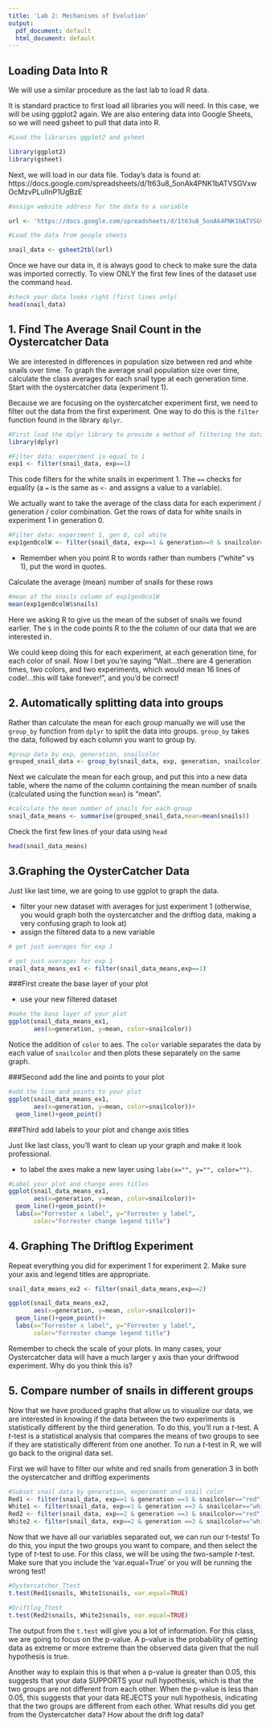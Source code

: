 ```yaml
---
title: 'Lab 2: Mechanisms of Evolution'
output:
  pdf_document: default
  html_document: default
---
```


## Loading Data Into R

We will use a similar procedure as the last lab to load R data.

It is standard practice to first load all libraries you will need. In this case, we will be using ggplot2 again. We are also entering data into Google Sheets, so we will need gsheet to pull that data into R. 
```r
#Load the libraries ggplot2 and gsheet
```

```r
library(ggplot2)
library(gsheet)
```

Next, we will load in our data file. Today's data is found at:
https://docs.google.com/spreadsheets/d/1t63u8_5onAk4PNK1bATVSGVxwOcMzvPLuIInP1UgBzE

```r
#assign website address for the data to a variable
```

```r
url <- 'https://docs.google.com/spreadsheets/d/1t63u8_5onAk4PNK1bATVSGVxwOcMzvPLuIInP1UgBzE'
```

```r
#Load the data from google sheets
```

```r
snail_data <- gsheet2tbl(url)
```

Once we have our data in, it is always good to check to make sure the data was imported correctly. To view ONLY the first few lines of the dataset use the command `head`.

```r
#check your data looks right (first lines only)
head(snail_data)
```
## 1. Find The Average Snail Count in the Oystercatcher Data

We are interested in differences in population size between red and white snails over time. To graph the average snail population size over time, calculate the class averages for each snail type at each generation time. Start with the oystercatcher data (experiment 1). 

Because we are focusing on the oystercatcher experiment first, we need to filter out the data from the first experiment. One way to do this is the `filter` function found in the library `dplyr`.

```r
#First load the dplyr library to provide a method of filtering the data
library(dplyr)
```

```r
#Filter data: experiment is equal to 1
exp1 <- filter(snail_data, exp==1)
```

This code filters for the white snails in experiment 1.
The `==` checks for equality (a `=` is the same as `<-` and assigns a value to a variable).

We actually want to take the average of the class data for each experiment / generation / color combination. Get the rows of data for white snails in experiment 1 in generation 0.

```r
#Filter data: experiment 1, gen 0, col white
exp1gen0colW <- filter(snail_data, exp==1 & generation==0 & snailcolor=="white")
```

* Remember when you point R to words rather than numbers ("white" vs 1), put the word in quotes.

Calculate the average (mean) number of snails for these rows

```r
#mean of the snails column of exp1gen0colW
mean(exp1gen0colW$snails)
```

Here we asking R to give us the mean of the subset of snails we found earlier. The `$` in the code points R to the the column of our data that we are interested in. 

We could keep doing this for each experiment, at each generation time, for each color of snail. Now I bet you're saying "Wait...there are 4 generation times, two colors, and two experiments, which would mean 16 lines of code!...this will take forever!", and you'd be correct!

## 2. Automatically splitting data into groups

Rather than calculate the mean for each group manually we will use the `group_by` function from `dplyr` to split the data into groups. `group_by` takes the data, followed by each column you want to group by.

```r
#group data by exp, generation, snailcolor
grouped_snail_data <- group_by(snail_data, exp, generation, snailcolor)
```

Next we calculate the mean for each group, and put this into a new data table, where the name of the column containing the mean number of snails (calculated using the function `mean`) is "mean".

```r
#calculate the mean number of snails for each group
snail_data_means <- summarise(grouped_snail_data,mean=mean(snails))
```

Check the first few lines of your data using `head`

```r
head(snail_data_means)
```

## 3.Graphing the OysterCatcher Data

Just like last time, we are going to use ggplot to graph the data. 

* filter your new dataset with averages for just experiment 1 (otherwise, you would graph both the oystercatcher and the driftlog data, making a very confusing graph to look at)
* assign the filtered data to a new variable

```r
# get just averages for exp 1
```

```r
# get just averages for exp 1
snail_data_means_ex1 <- filter(snail_data_means,exp==1)
```

###First create the base layer of your plot

* use your new filtered dataset

```r
#make the base layer of your plot
ggplot(snail_data_means_ex1, 
       aes(x=generation, y=mean, color=snailcolor)) 
```

Notice the addition of `color` to aes. The `color` variable separates the data by each value of `snailcolor` and then plots these separately on the same graph. 

###Second add the line and points to your plot 

```r
#add the line and points to your plot
ggplot(snail_data_means_ex1, 
       aes(x=generation, y=mean, color=snailcolor))+
  geom_line()+geom_point()

```

###Third add labels to your plot and change axis titles 

Just like last class, you'll want to clean up your graph and make it look professional.

* to label the axes make a new layer using `labs(x="", y="", color="")`.

```r
#Label your plot and change axes titles
ggplot(snail_data_means_ex1, 
       aes(x=generation, y=mean, color=snailcolor))+
  geom_line()+geom_point()+
  labs(x="Forrester x label", y="Forrester y label",
       color="Forrester change legend title")
```

## 4. Graphing The Driftlog Experiment

Repeat everything you did for experiment 1 for experiment 2.
Make sure your axis and legend titles are appropriate.

```r
snail_data_means_ex2 <- filter(snail_data_means,exp==2)

ggplot(snail_data_means_ex2, 
       aes(x=generation, y=mean, color=snailcolor))+
  geom_line()+geom_point()+
  labs(x="Forrester x label", y="Forrester y label",
       color="Forrester change legend title")
```

Remember to check the scale of your plots. In many cases, your Oystercatcher data will have a much larger y axis than your driftwood experiment. Why do you think this is?

## 5. Compare number of snails in different groups

Now that we have produced graphs that allow us to visualize our data, we are interested in knowing if the data between the two experiments is statistically different by the third generation. To do this, you'll run a *t*-test. A *t*-test is a statistical analysis that compares the means of two groups to see if they are statistically different from one another. To run a *t*-test in R, we will go back to the original data set. 

First we will have to filter our white and red snails from generation 3 in both the oystercatcher and driftlog experiments 
```r
#Subset snail data by generation, experiment and snail color
Red1 <- filter(snail_data, exp==1 & generation ==3 & snailcolor=="red")
White1 <- filter(snail_data, exp==1 & generation ==3 & snailcolor=="white")
Red2 <- filter(snail_data, exp==2 & generation ==3 & snailcolor=="red")
White2 <- filter(snail_data, exp==2 & generation ==3 & snailcolor=="white")
```

Now that we have all our variables separated out, we can run our t-tests! To do this, you input the two groups you want to compare, and then select the type of *t*-test to use. For this class, we will be using the two-sample *t*-test. Make sure that you include the 'var.equal=True' or you will be running the wrong test!

```r
#Oystercatcher_Ttest
t.test(Red1$snails, White1$snails, var.equal=TRUE)
```

```r
#Driftlog_Ttest
t.test(Red2$snails, White2$snails, var.equal=TRUE)
```

The output from the `t.test` will give you a lot of information. For this class, we are going to focus on the p-value. A p-value is the probability of getting data as extreme or more extreme than the observed data given that the null hypothesis is true.

Another way to explain this is that when a p-value is greater than 0.05, this suggests that your data SUPPORTS your null hypothesis, which is that the two groups are not different from each other. When the p-value is less than 0.05, this suggests that your data REJECTS your null hypothesis, indicating that the two groups are different from each other. What results did you get from the Oystercatcher data? How about the drift log data?

